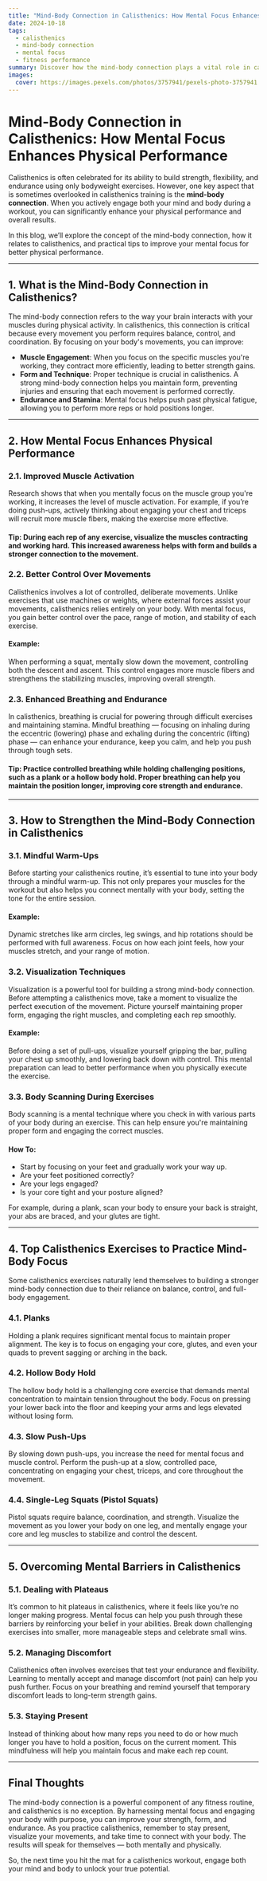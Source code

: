 ```yaml
---
title: "Mind-Body Connection in Calisthenics: How Mental Focus Enhances Physical Performance"
date: 2024-10-18
tags:
  - calisthenics
  - mind-body connection
  - mental focus
  - fitness performance
summary: Discover how the mind-body connection plays a vital role in calisthenics. Learn how mental focus can boost your physical performance and take your calisthenics workouts to the next level.
images:
  cover: https://images.pexels.com/photos/3757941/pexels-photo-3757941.jpeg?auto=compress&cs=tinysrgb&w=800
---
```


# Mind-Body Connection in Calisthenics: How Mental Focus Enhances Physical Performance

Calisthenics is often celebrated for its ability to build strength, flexibility, and endurance using only bodyweight exercises. However, one key aspect that is sometimes overlooked in calisthenics training is the **mind-body connection**. When you actively engage both your mind and body during a workout, you can significantly enhance your physical performance and overall results.

In this blog, we’ll explore the concept of the mind-body connection, how it relates to calisthenics, and practical tips to improve your mental focus for better physical performance.

---

## 1. **What is the Mind-Body Connection in Calisthenics?**

The mind-body connection refers to the way your brain interacts with your muscles during physical activity. In calisthenics, this connection is critical because every movement you perform requires balance, control, and coordination. By focusing on your body's movements, you can improve:

- **Muscle Engagement**: When you focus on the specific muscles you're working, they contract more efficiently, leading to better strength gains.
- **Form and Technique**: Proper technique is crucial in calisthenics. A strong mind-body connection helps you maintain form, preventing injuries and ensuring that each movement is performed correctly.
- **Endurance and Stamina**: Mental focus helps push past physical fatigue, allowing you to perform more reps or hold positions longer.

---

## 2. **How Mental Focus Enhances Physical Performance**

### 2.1. **Improved Muscle Activation**

Research shows that when you mentally focus on the muscle group you're working, it increases the level of muscle activation. For example, if you’re doing push-ups, actively thinking about engaging your chest and triceps will recruit more muscle fibers, making the exercise more effective.

#### Tip: During each rep of any exercise, visualize the muscles contracting and working hard. This increased awareness helps with form and builds a stronger connection to the movement.

### 2.2. **Better Control Over Movements**

Calisthenics involves a lot of controlled, deliberate movements. Unlike exercises that use machines or weights, where external forces assist your movements, calisthenics relies entirely on your body. With mental focus, you gain better control over the pace, range of motion, and stability of each exercise.

#### Example: 
When performing a squat, mentally slow down the movement, controlling both the descent and ascent. This control engages more muscle fibers and strengthens the stabilizing muscles, improving overall strength.

### 2.3. **Enhanced Breathing and Endurance**

In calisthenics, breathing is crucial for powering through difficult exercises and maintaining stamina. Mindful breathing — focusing on inhaling during the eccentric (lowering) phase and exhaling during the concentric (lifting) phase — can enhance your endurance, keep you calm, and help you push through tough sets.

#### Tip: Practice controlled breathing while holding challenging positions, such as a plank or a hollow body hold. Proper breathing can help you maintain the position longer, improving core strength and endurance.

---

## 3. **How to Strengthen the Mind-Body Connection in Calisthenics**

### 3.1. **Mindful Warm-Ups**

Before starting your calisthenics routine, it’s essential to tune into your body through a mindful warm-up. This not only prepares your muscles for the workout but also helps you connect mentally with your body, setting the tone for the entire session.

#### Example: 
Dynamic stretches like arm circles, leg swings, and hip rotations should be performed with full awareness. Focus on how each joint feels, how your muscles stretch, and your range of motion.

### 3.2. **Visualization Techniques**

Visualization is a powerful tool for building a strong mind-body connection. Before attempting a calisthenics move, take a moment to visualize the perfect execution of the movement. Picture yourself maintaining proper form, engaging the right muscles, and completing each rep smoothly.

#### Example:
Before doing a set of pull-ups, visualize yourself gripping the bar, pulling your chest up smoothly, and lowering back down with control. This mental preparation can lead to better performance when you physically execute the exercise.

### 3.3. **Body Scanning During Exercises**

Body scanning is a mental technique where you check in with various parts of your body during an exercise. This can help ensure you're maintaining proper form and engaging the correct muscles.

#### How To:
- Start by focusing on your feet and gradually work your way up.
- Are your feet positioned correctly?
- Are your legs engaged?
- Is your core tight and your posture aligned?

For example, during a plank, scan your body to ensure your back is straight, your abs are braced, and your glutes are tight.

---

## 4. **Top Calisthenics Exercises to Practice Mind-Body Focus**

Some calisthenics exercises naturally lend themselves to building a stronger mind-body connection due to their reliance on balance, control, and full-body engagement.

### 4.1. **Planks**

Holding a plank requires significant mental focus to maintain proper alignment. The key is to focus on engaging your core, glutes, and even your quads to prevent sagging or arching in the back.

### 4.2. **Hollow Body Hold**

The hollow body hold is a challenging core exercise that demands mental concentration to maintain tension throughout the body. Focus on pressing your lower back into the floor and keeping your arms and legs elevated without losing form.

### 4.3. **Slow Push-Ups**

By slowing down push-ups, you increase the need for mental focus and muscle control. Perform the push-up at a slow, controlled pace, concentrating on engaging your chest, triceps, and core throughout the movement.

### 4.4. **Single-Leg Squats (Pistol Squats)**

Pistol squats require balance, coordination, and strength. Visualize the movement as you lower your body on one leg, and mentally engage your core and leg muscles to stabilize and control the descent.

---

## 5. **Overcoming Mental Barriers in Calisthenics**

### 5.1. **Dealing with Plateaus**

It’s common to hit plateaus in calisthenics, where it feels like you’re no longer making progress. Mental focus can help you push through these barriers by reinforcing your belief in your abilities. Break down challenging exercises into smaller, more manageable steps and celebrate small wins.

### 5.2. **Managing Discomfort**

Calisthenics often involves exercises that test your endurance and flexibility. Learning to mentally accept and manage discomfort (not pain) can help you push further. Focus on your breathing and remind yourself that temporary discomfort leads to long-term strength gains.

### 5.3. **Staying Present**

Instead of thinking about how many reps you need to do or how much longer you have to hold a position, focus on the current moment. This mindfulness will help you maintain focus and make each rep count.

---

## Final Thoughts

The mind-body connection is a powerful component of any fitness routine, and calisthenics is no exception. By harnessing mental focus and engaging your body with purpose, you can improve your strength, form, and endurance. As you practice calisthenics, remember to stay present, visualize your movements, and take time to connect with your body. The results will speak for themselves — both mentally and physically.

So, the next time you hit the mat for a calisthenics workout, engage both your mind and body to unlock your true potential.
